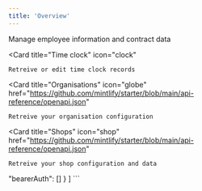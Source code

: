 ```yaml
---
title: 'Overview'
---
```


<Columns cols={2}>
  <Card
    title="Employees"
    icon="user"
    href="https://github.com/mintlify/starter/blob/main/api-reference/openapi.json"
  >
    Manage employee information and contract data
  </Card>
  
  <Card
    title="Time clock"
    icon="clock"
  >
    Retreive or edit time clock records
  </Card>
  
  <Card
    title="Organisations"
    icon="globe"
    href="https://github.com/mintlify/starter/blob/main/api-reference/openapi.json"
  >
    Retreive your organisation configuration
  </Card>
  
  <Card
    title="Shops"
    icon="shop"
    href="https://github.com/mintlify/starter/blob/main/api-reference/openapi.json"
  >
    Retreive your shop configuration and data
  </Card>
</Columns>
    "bearerAuth": []
  }
]
```
